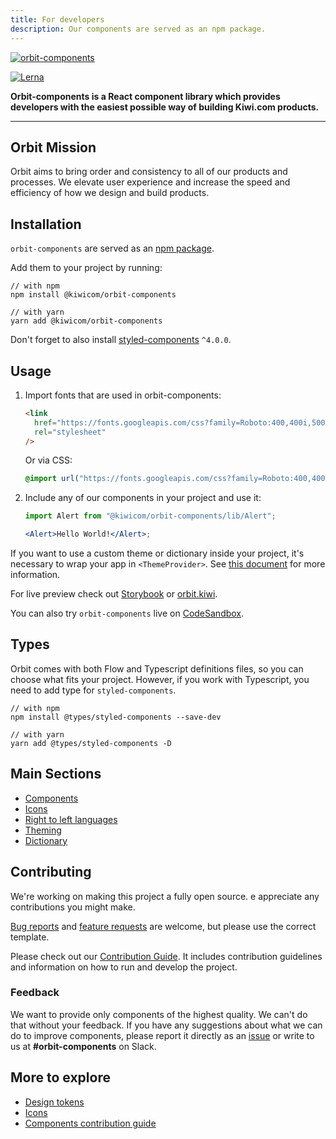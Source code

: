```yaml
---
title: For developers
description: Our components are served as an npm package.
---
```


[![orbit-components](https://orbit.kiwi/files/orbit-components.png)](https://orbit.kiwi)

[![Lerna](https://img.shields.io/badge/maintained%20with-lerna-cc00ff.svg)](https://lerna.js.org/)

**Orbit-components is a React component library which provides developers with the easiest possible way of building Kiwi.com products.**

---

## Orbit Mission

Orbit aims to bring order and consistency to all of our products and processes.
We elevate user experience and increase the speed and efficiency of how we design and build products.

## Installation

`orbit-components` are served as an [npm package](https://www.npmjs.com/package/@kiwicom/orbit-components).

Add them to your project by running:

```shell
// with npm
npm install @kiwicom/orbit-components

// with yarn
yarn add @kiwicom/orbit-components
```

Don't forget to also install [styled-components](https://github.com/styled-components/styled-components/) `^4.0.0`.

## Usage

1. Import fonts that are used in orbit-components:

   ```html
   <link
     href="https://fonts.googleapis.com/css?family=Roboto:400,400i,500,500i,700"
     rel="stylesheet"
   />
   ```

   Or via CSS:

   ```css
   @import url("https://fonts.googleapis.com/css?family=Roboto:400,400i,500,500i,700");
   ```

2. Include any of our components in your project and use it:

   ```jsx
   import Alert from "@kiwicom/orbit-components/lib/Alert";

   <Alert>Hello World!</Alert>;
   ```

If you want to use a custom theme or dictionary inside your project,
it's necessary to wrap your app in `<ThemeProvider>`.
See [this document](https://github.com/kiwicom/orbit/tree/master/packages/orbit-components/src/ThemeProvider/README.md) for more information.

For live preview check out [Storybook](https://kiwicom.github.io/orbit/) or [orbit.kiwi](https://orbit.kiwi).

You can also try `orbit-components` live on [CodeSandbox](https://codesandbox.io/s/github/designkiwicom/orbit-sandbox).

## Types

Orbit comes with both Flow and Typescript definitions files, so you can choose what fits your project.
However, if you work with Typescript, you need to add type for `styled-components`.

```shell
// with npm
npm install @types/styled-components --save-dev

// with yarn
yarn add @types/styled-components -D
```

## Main Sections

- [Components](/components/action/button/)
- [Icons](/foundation/icons/)
- [Right to left languages](/development/utilities/rtl-languages/)
- [Theming](https://github.com/kiwicom/orbit/blob/master/.github/theming.md)
- [Dictionary](/development/guides/dictionary/)

## Contributing

We're working on making this project a fully open source.
e appreciate any contributions you might make.

[Bug reports](https://github.com/kiwicom/orbit/issues/new?template=bug_report.md) and [feature requests](https://github.com/kiwicom/orbit/issues/new?template=feature_request.md) are welcome,
but please use the correct template.

Please check out our [Contribution Guide](https://github.com/kiwicom/orbit/tree/master/.github/contribution/README.md).
It includes contribution guidelines and information on how to run and develop the project.

### Feedback

We want to provide only components of the highest quality.
We can't do that without your feedback.
If you have any suggestions about what we can do to improve components,
please report it directly as an [issue](https://github.com/kiwicom/orbit/issues/new/choose) or write to us at **\#orbit-components** on Slack.

## More to explore

- [Design tokens](/foundation/design-tokens/)
- [Icons](/foundation/icons/)
- [Components contribution guide](https://github.com/kiwicom/orbit-components/blob/master/.github/contributing.md)
